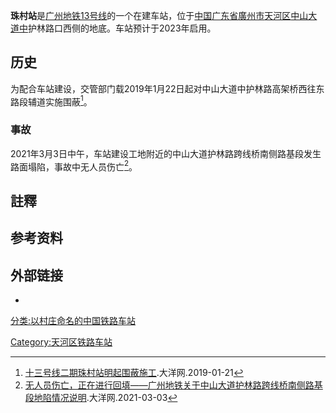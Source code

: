 {{Station Infobox
|name = 珠村
|eng_name = <!--Zhucun-->
|linecolour = {{广州地铁颜色|13}}
|image =  
|caption = 
|code = 
|country = {{PRC}}
|borough = [[广东省|广东省]][[廣州市|廣州市]][[天河区|天河区]][[前进街道_(广州市)|前进街道]]
|address = [[中山大道_(广州)|中山大道中]]护林路口西侧
|coordinates = {{coord|23|7|8.90|N|113|24|54.46|E|display=inline,title|Region:CN_Railway_Station}}
|colour = 
|structure = 地下车站
|lines = {{广州地铁路线链接|13|SL}}
|hall = 地下站厅
|interchange = 
|opening = 2023年
|platform = 1個[[島式月台|島式月台]]
|exits = 
|station_hours = 
|first =
|last =
|services = 
| route_map ={{BS-map|inline=yes|legend=no|map=
uextSTRf!~MFADEg\uextSTRg!~MFADEg~~{{RoutemapRoute|l=u|[[车陂站|车陂站]]}}
uextABZg2\uextSTR!~uextSTRc3
uextSTR!~uextSTRc1\uextABZg+4
uextSTR+BSl\uextSTR+BSr
uextSTR+BSl\uextSTR+BSr
uextSTRf!~MFADEf\uextSTRg!~MFADEf~~{{RoutemapRoute|l=d|[[鱼珠站|鱼珠站]]}}
}}
}}

'''珠村站'''是[[广州地铁|广州地铁]][[广州地铁13号线|13号线]]的一个在建车站，位于[[中华人民共和国|中国]][[广东省|广东省]][[廣州市|廣州市]][[天河区|天河区]][[中山大道_(广州)|中山大道中]]护林路口西侧的地底。车站预计于2023年启用。

==历史==
为配合车站建设，交管部门载2019年1月22日起对中山大道中护林路高架桥西往东路段辅道实施围蔽<ref>[https://news.dayoo.com/guangzhou/201901/21/139995_52461605.htm?from=groupmessage 十三号线二期珠村站明起围蔽施工].大洋网.2019-01-21</ref>。

===事故===
2021年3月3日中午，车站建设工地附近的中山大道护林路跨线桥南侧路基段发生路面塌陷，事故中无人员伤亡<ref>[https://news.dayoo.com/gzrbrmt/202103/03/158543_53815540.htm 无人员伤亡，正在进行回填——广州地铁关于中山大道护林路跨线桥南侧路基段地陷情况说明].大洋网.2021-03-03</ref>。

==註釋==
{{notefoot}}

==参考资料==
{{reflist|2}}

== 外部链接 ==
* {{commonscat inline|Zhucun Station}}
{{广州地铁13号线}}
{{广州地铁车站}}

[[Category:天河区铁路车站|Category:天河区铁路车站]]
[[分类:以村庄命名的中国铁路车站|分类:以村庄命名的中国铁路车站]]